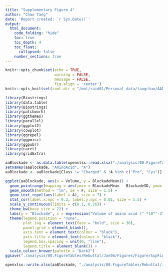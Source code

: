 ```yaml
---
title: "Supplementary Figure 4"
author: "Chao Tang"
date: 'Report created: `r Sys.Date()`'
output: 
  html_document: 
    code_folding: "hide"
    toc: true
    toc_depth: 4
    toc_float: 
      collapsed: false
    number_sections: true
---
```


```r
knitr::opts_chunk$set(echo = TRUE, 
                      warning = FALSE, 
                      message = FALSE, 
                      fig.align = 'center')
knitr::opts_knit$set(root.dir = "/mnt/raid61/Personal_data/tangchao/AANanopore")
```

```r
library(Biostrings)
library(data.table)
library(Biostrings)
library(patchwork)
library(ggthemes)
library(parallel)
library(ggplot2)
library(cowplot)
library(ggrepel)
library(ggpmisc)
library(ggpubr)
library(caret)
library(gridExtra)
```

```r
aaBlockade <- as.data.table(openxlsx::read.xlsx("./analysis/00.FigureTables/Rebuttal/Jan06/Figures/Data/Fig2B.xlsx"))
setnames(aaBlockade, "AminoAcid", "A")
aaBlockade <- aaBlockade[Class != "Charged" & !A %in% c("Pro", "Cys")]
```

```r
ggplot(aaBlockade, aes(x = Volume, y = BlockadeMean)) + 
  geom_pointrange(mapping = aes(ymin = BlockadeMean - BlockadeSD, ymax = BlockadeMean + BlockadeSD, colour = Class)) + 
  geom_smooth(method = "lm", se = F, size = 1.5) + 
  geom_text_repel(aes(label = A), size = 7) + 
  stat_cor(label.x.npc = 0.2, label.y.npc = 0.01, size = 5.5) +
  scale_y_continuous(limits = c(0.1, 0.26)) + 
  theme_bw(base_size = 22) + 
  labs(y = "Blockade", x = expression("Volume of amino acid (" *10^"-3"*nm^3*")")) +
  theme(legend.position = "none", 
        plot.tag = element_text(face = "bold", size = 30), 
        panel.grid = element_blank(), 
        axis.text = element_text(colour = "black"), 
        axis.title = element_text(colour = "black"), 
        legend.box.spacing = unit(0, "line"), 
        legend.title = element_blank()) + 
  scale_colour_brewer(palette = "Dark2")
ggsave("./analysis/00.FigureTables/Rebuttal/Jan06/Figures/Figure/SupFig4.pdf", width = 6, height = 5.5)
```

```r
openxlsx::write.xlsx(aaBlockade, "./analysis/00.FigureTables/Rebuttal/Jan06/Figures/Data/SupFig4.xlsx")
```

